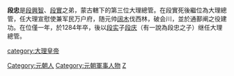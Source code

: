 {{Unreferenced|time=2017-12-27T12:45:09+00:00}}
'''段忠'''是[[段興智|段興智]]、[[段實|段實]]之弟，蒙古轄下的第三位大理總管。在段實死後繼位為大理總管，任大理宣慰使兼军民万户府，随元帅[[阔木|阔木]]伐西林，破会川，並於通鄯阐之役建功。在位僅一年，於1284年卒，後以[[段实|段实]]子[[段庆|段庆]]（有一說為段忠之子）继任大理總管。

{{中国皇帝|大理世襲總管[[段實|段實]]|大理世襲總管[[段慶|段慶]]|[[大理總管列表|大理世襲總管]]|1283年-1284年}}

[[category:大理皇帝|category:大理皇帝]]
[[Category:元朝人|Category:元朝人]]
[[Category:元朝軍事人物|Category:元朝軍事人物]]
[[Category:段姓|Z]]